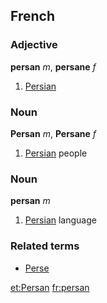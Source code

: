 ==French==
===Adjective===
'''persan''' ''m'', '''persane''' ''f''

# [[Persian]]

===Noun===
'''Persan''' ''m'', '''Persane''' ''f''

# [[Persian]] people

===Noun===
'''persan''' ''m''

# [[Persian]] language

===Related terms===
*[[Perse]]

[[et:Persan]]
[[fr:persan]]